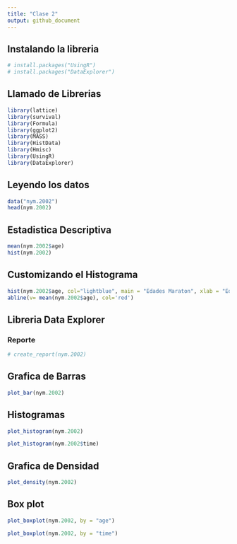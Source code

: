 ```yaml
---
title: "Clase 2"
output: github_document
---
```


## Instalando la libreria 

```r
# install.packages("UsingR")
# install.packages("DataExplorer")

```

## Llamado de Librerias

```r
library(lattice)
library(survival)
library(Formula)
library(ggplot2)
library(MASS) 
library(HistData)
library(Hmisc)
library(UsingR)
library(DataExplorer)
```

## Leyendo los datos

```r
data("nym.2002")
head(nym.2002)
```

## Estadistica Descriptiva

```r
mean(nym.2002$age)
hist(nym.2002)
```

## Customizando el Histograma

```r
hist(nym.2002$age, col="lightblue", main = "Edades Maraton", xlab = "Edades", freq = TRUE, labels = TRUE)
abline(v= mean(nym.2002$age), col='red')
```

## Libreria Data Explorer

### Reporte

```r
# create_report(nym.2002)

```

## Grafica de Barras

```r
plot_bar(nym.2002)
```

## Histogramas

```r
plot_histogram(nym.2002)
```


```r
plot_histogram(nym.2002$time)
```

## Grafica de Densidad

```r
plot_density(nym.2002)
```

## Box plot

```r
plot_boxplot(nym.2002, by = "age")
```


```r
plot_boxplot(nym.2002, by = "time")
```








